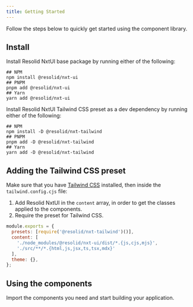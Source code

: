 ```yaml
---
title: Getting Started
---
```


Follow the steps below to quickly get started using the component library.

## Install

Install Resolid NxtUI base package by running either of the following:

```shell
## NPM
npm install @resolid/nxt-ui
## PNPM
pnpm add @resolid/nxt-ui
## Yarn
yarn add @resolid/nxt-ui
```

Install Resolid NxtUI Tailwind CSS preset as a dev dependency by running either of the following:

```shell
## NPM
npm install -D @resolid/nxt-tailwind
## PNPM
pnpm add -D @resolid/nxt-tailwind
## Yarn
yarn add -D @resolid/nxt-tailwind
```

## Adding the Tailwind CSS preset

Make sure that you have [Tailwind CSS](https://tailwindcss.com/docs/guides/solidjs) installed, then inside the `tailwind.config.cjs` file:

1. Add Resolid NxtUI in the `content` array, in order to get the classes applied to the components.
2. Require the preset for Tailwind CSS.

```javascript
module.exports = {
  presets: [require('@resolid/nxt-tailwind')()],
  content: [
    './node_modules/@resolid/nxt-ui/dist/*.{js,cjs,mjs}',
    './src/**/*.{html,js,jsx,ts,tsx,mdx}'
  ],
  theme: {},
};
```

## Using the components

Import the components you need and start building your application.
